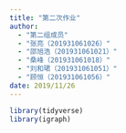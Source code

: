 ```yaml
---
title: "第二次作业"
author:
  - "第二组成员"
  - "张亮（201931061026）"
  - "邵旭浩（201931061021）"
  - "桑峰（201931061018）"
  - "刘和珺（201931061051）"
  - "顾恒（201931061056）"
date: 2019/11/26
---
```


```r
library(tidyverse)
library(igraph)
```
